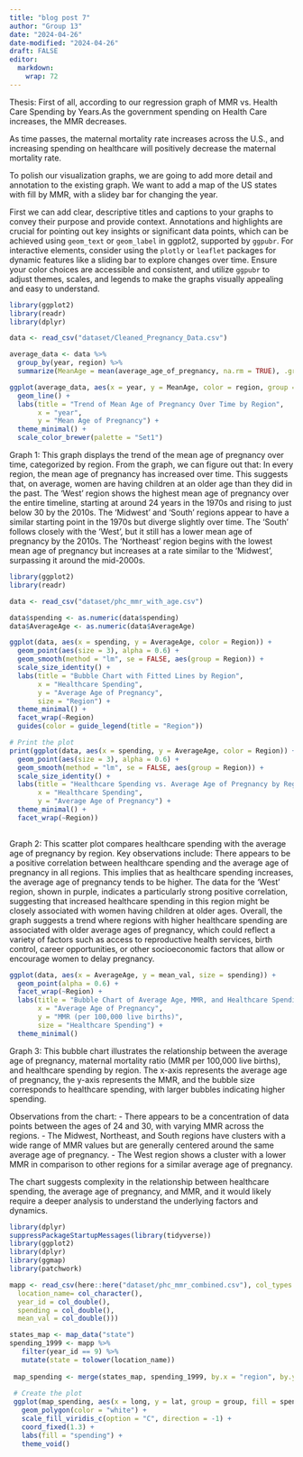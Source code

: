 ```yaml
---
title: "blog post 7"
author: "Group 13"
date: "2024-04-26"
date-modified: "2024-04-26"
draft: FALSE
editor: 
  markdown: 
    wrap: 72
---
```


Thesis: First of all, according to our regression graph of MMR vs.
Health Care Spending by Years.As the government spending on Health Care
increases, the MMR decreases.

As time passes, the maternal mortality rate increases across the U.S.,
and increasing spending on healthcare will positively decrease the
maternal mortality rate.

To polish our visualization graphs, we are going to add more detail and
annotation to the existing graph. We want to add a map of the US states
with fill by MMR, with a slidey bar for changing the year.

First we can add clear, descriptive titles and captions to your graphs
to convey their purpose and provide context. Annotations and highlights
are crucial for pointing out key insights or significant data points,
which can be achieved using `geom_text` or `geom_label` in ggplot2,
supported by `ggpubr`. For interactive elements, consider using the
`plotly` or `leaflet` packages for dynamic features like a sliding bar
to explore changes over time. Ensure your color choices are accessible
and consistent, and utilize `ggpubr` to adjust themes, scales, and
legends to make the graphs visually appealing and easy to understand.

```r
library(ggplot2)
library(readr)
library(dplyr)

data <- read_csv("dataset/Cleaned_Pregnancy_Data.csv")

average_data <- data %>%
  group_by(year, region) %>%
  summarize(MeanAge = mean(average_age_of_pregnancy, na.rm = TRUE), .groups = 'drop')

ggplot(average_data, aes(x = year, y = MeanAge, color = region, group = region)) +
  geom_line() +
  labs(title = "Trend of Mean Age of Pregnancy Over Time by Region",
       x = "year",
       y = "Mean Age of Pregnancy") +
  theme_minimal() +
  scale_color_brewer(palette = "Set1")
```

Graph 1: This graph displays the trend of the mean age of pregnancy over
time, categorized by region. From the graph, we can figure out that: In
every region, the mean age of pregnancy has increased over time. This
suggests that, on average, women are having children at an older age
than they did in the past. The 'West' region shows the highest mean age
of pregnancy over the entire timeline, starting at around 24 years in
the 1970s and rising to just below 30 by the 2010s. The 'Midwest' and
'South' regions appear to have a similar starting point in the 1970s but
diverge slightly over time. The 'South' follows closely with the 'West',
but it still has a lower mean age of pregnancy by the 2010s. The
'Northeast' region begins with the lowest mean age of pregnancy but
increases at a rate similar to the 'Midwest', surpassing it around the
mid-2000s.

```r
library(ggplot2)
library(readr)

data <- read_csv("dataset/phc_mmr_with_age.csv")

data$spending <- as.numeric(data$spending)
data$AverageAge <- as.numeric(data$AverageAge)

ggplot(data, aes(x = spending, y = AverageAge, color = Region)) +
  geom_point(aes(size = 3), alpha = 0.6) +  
  geom_smooth(method = "lm", se = FALSE, aes(group = Region)) +  
  scale_size_identity() +  
  labs(title = "Bubble Chart with Fitted Lines by Region",
       x = "Healthcare Spending",
       y = "Average Age of Pregnancy",
       size = "Region") +
  theme_minimal() +
  facet_wrap(~Region)
  guides(color = guide_legend(title = "Region"))

# Print the plot
print(ggplot(data, aes(x = spending, y = AverageAge, color = Region)) +
  geom_point(aes(size = 3), alpha = 0.6) +  
  geom_smooth(method = "lm", se = FALSE, aes(group = Region)) +  
  scale_size_identity() +  
  labs(title = "Healthcare Spending vs. Average Age of Pregnancy by Region",
       x = "Healthcare Spending",
       y = "Average Age of Pregnancy") +
  theme_minimal() +
  facet_wrap(~Region)) 
  
```

Graph 2: This scatter plot compares healthcare spending with the average
age of pregnancy by region. Key observations include: There appears to
be a positive correlation between healthcare spending and the average
age of pregnancy in all regions. This implies that as healthcare
spending increases, the average age of pregnancy tends to be higher. The
data for the 'West' region, shown in purple, indicates a particularly
strong positive correlation, suggesting that increased healthcare
spending in this region might be closely associated with women having
children at older ages. Overall, the graph suggests a trend where
regions with higher healthcare spending are associated with older
average ages of pregnancy, which could reflect a variety of factors such
as access to reproductive health services, birth control, career
opportunities, or other socioeconomic factors that allow or encourage
women to delay pregnancy.

```r
ggplot(data, aes(x = AverageAge, y = mean_val, size = spending)) +
  geom_point(alpha = 0.6) +
  facet_wrap(~Region) +
  labs(title = "Bubble Chart of Average Age, MMR, and Healthcare Spending",
       x = "Average Age of Pregnancy",
       y = "MMR (per 100,000 live births)",
       size = "Healthcare Spending") +
  theme_minimal()
```

Graph 3: This bubble chart illustrates the relationship between the
average age of pregnancy, maternal mortality ratio (MMR per 100,000 live
births), and healthcare spending by region. The x-axis represents the
average age of pregnancy, the y-axis represents the MMR, and the bubble
size corresponds to healthcare spending, with larger bubbles indicating
higher spending.

Observations from the chart: - There appears to be a concentration of
data points between the ages of 24 and 30, with varying MMR across the
regions. - The Midwest, Northeast, and South regions have clusters with
a wide range of MMR values but are generally centered around the same
average age of pregnancy. - The West region shows a cluster with a lower
MMR in comparison to other regions for a similar average age of
pregnancy.

The chart suggests complexity in the relationship between healthcare
spending, the average age of pregnancy, and MMR, and it would likely
require a deeper analysis to understand the underlying factors and
dynamics.


``` r
library(dplyr)
suppressPackageStartupMessages(library(tidyverse))
library(ggplot2)
library(dplyr)
library(ggmap)
library(patchwork)

mapp <- read_csv(here::here("dataset/phc_mmr_combined.csv"), col_types = cols(
  location_name= col_character(),
  year_id = col_double(),
  spending = col_double(),
  mean_val = col_double())) 

states_map <- map_data("state")
spending_1999 <- mapp %>% 
   filter(year_id == 9) %>% 
   mutate(state = tolower(location_name)) 
 
 map_spending <- merge(states_map, spending_1999, by.x = "region", by.y = "state", all.x = TRUE)
 
 # Create the plot
 ggplot(map_spending, aes(x = long, y = lat, group = group, fill = spending)) +
   geom_polygon(color = "white") +
   scale_fill_viridis_c(option = "C", direction = -1) +
   coord_fixed(1.3) +  
   labs(fill = "spending") +
   theme_void() 
 ```